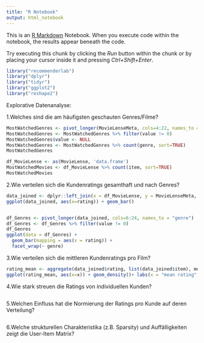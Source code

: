 ```yaml
---
title: "R Notebook"
output: html_notebook
---
```


This is an [R Markdown](http://rmarkdown.rstudio.com) Notebook. When you execute code within the notebook, the results appear beneath the code. 

Try executing this chunk by clicking the *Run* button within the chunk or by placing your cursor inside it and pressing *Ctrl+Shift+Enter*. 

```r
library("recommenderlab")
library("dplyr")
library("tidyr")
library("ggplot2")
library("reshape2")
```


Explorative Datenanalyse:

1.Welches sind die am häufigsten geschauten Genres/Filme?

```r
MostWatchedGenres <- pivot_longer(MovieLenseMeta, cols=4:22, names_to = "genre")
MostWatchedGenres <- MostWatchedGenres %>% filter(value != 0)
MostWatchedGenres$value <- NULL
MostWatchedGenres <- MostWatchedGenres %>% count(genre, sort=TRUE)
MostWatchedGenres

df_MovieLense <- as(MovieLense, 'data.frame') 
MostWatchedMovies <- df_MovieLense %>% count(item, sort=TRUE)
MostWatchedMovies
```

2.Wie verteilen sich die Kundenratings gesamthaft und nach Genres?
```r

data_joined <- dplyr::left_join(x = df_MovieLense, y = MovieLenseMeta, by=c("item" = "title"))
ggplot(data_joined, aes(x=rating)) + geom_bar()


df_Genres <- pivot_longer(data_joined, cols=6:24, names_to = "genre")
df_Genres <- df_Genres %>% filter(value != 0)
df_Genres
ggplot(data = df_Genres) + 
  geom_bar(mapping = aes(x = rating)) + 
  facet_wrap(~ genre)

```

3.Wie verteilen sich die mittleren Kundenratings pro Film?
```r
rating_mean <- aggregate(data_joined$rating, list(data_joined$item), mean)
ggplot(rating_mean, aes(x=x)) + geom_density()+ labs(x = "mean rating", y = "density")
```
4.Wie stark streuen die Ratings von individuellen Kunden?
```r

```
5.Welchen Einfluss hat die Normierung der Ratings pro Kunde auf deren Verteilung?
```r

```
6.Welche strukturellen Charakteristika (z.B. Sparsity) und Auffälligkeiten zeigt die User-Item Matrix?
```r

```